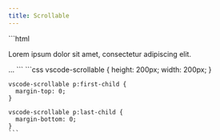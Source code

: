 ```yaml
---
title: Scrollable
---
```



<Demo>
  <BasicExample />
  <Fragment slot="html">
    ```html
    <vscode-scrollable>
      <p>Lorem ipsum dolor sit amet, consectetur adipiscing elit.</p>
      ...
    </vscode-scrollable>
    ```
  </Fragment>
  <Fragment slot="css">
    ```css
    vscode-scrollable {
      height: 200px;
      width: 200px;
    }

    vscode-scrollable p:first-child {
      margin-top: 0;
    }

    vscode-scrollable p:last-child {
      margin-bottom: 0;
    }
    ```
  </Fragment>
</Demo>

